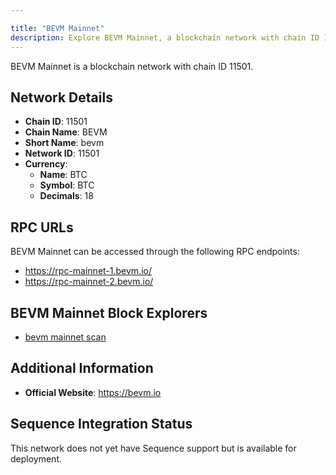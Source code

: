 ```yaml
---

title: "BEVM Mainnet"
description: Explore BEVM Mainnet, a blockchain network with chain ID 11501. Learn about its native currency, BTC, and how to interact with the network.
---
```




BEVM Mainnet is a blockchain network with chain ID 11501.

## Network Details

- **Chain ID**: 11501
- **Chain Name**: BEVM
- **Short Name**: bevm
- **Network ID**: 11501
- **Currency**: 
  - **Name**: BTC
  - **Symbol**: BTC
  - **Decimals**: 18

## RPC URLs

BEVM Mainnet can be accessed through the following RPC endpoints:

- https://rpc-mainnet-1.bevm.io/
- https://rpc-mainnet-2.bevm.io/

## BEVM Mainnet Block Explorers

- [bevm mainnet scan](https://scan-mainnet.bevm.io)

## Additional Information

- **Official Website**: https://bevm.io

## Sequence Integration Status

This network does not yet have Sequence support but is available for deployment.
